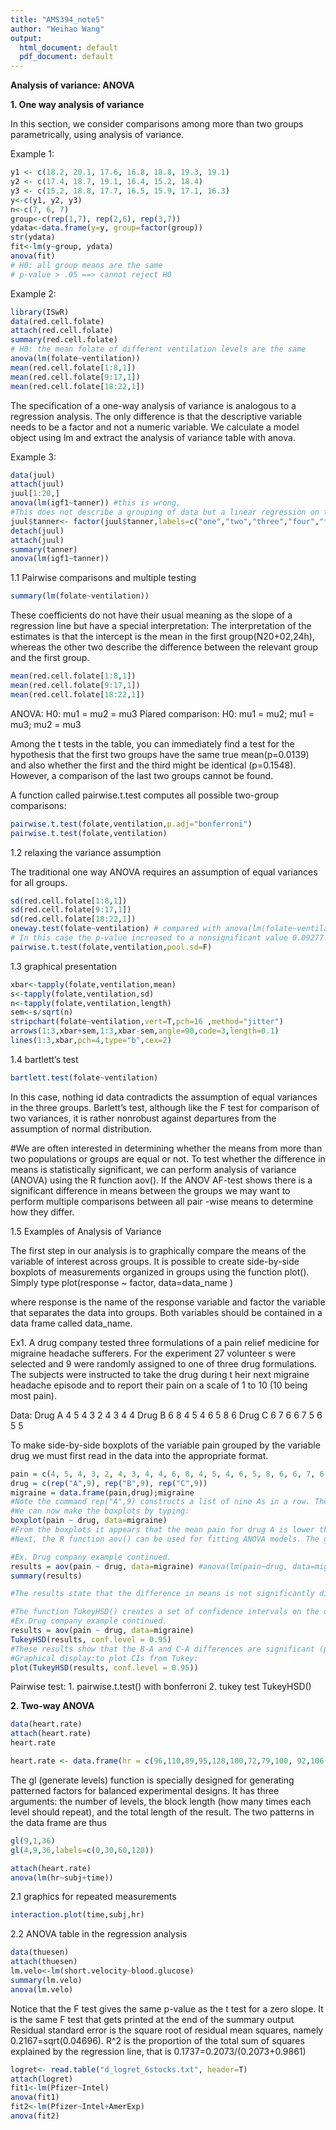 ```yaml
---
title: "AMS394_note5"
author: "Weihao Wang"
output:
  html_document: default
  pdf_document: default
---
```


**Analysis of variance: ANOVA**

**1. One way analysis of variance**

In this section, we consider comparisons among more than two groups parametrically, using analysis of variance.

Example 1:
```r
y1 <- c(18.2, 20.1, 17.6, 16.8, 18.8, 19.3, 19.1) 
y2 <- c(17.4, 18.7, 19.1, 16.4, 15.2, 18.4)
y3 <- c(15.2, 18.8, 17.7, 16.5, 15.9, 17.1, 16.3) 
y<-c(y1, y2, y3)
n<-c(7, 6, 7)
group<-c(rep(1,7), rep(2,6), rep(3,7))
ydata<-data.frame(y=y, group=factor(group)) 
str(ydata)
fit<-lm(y~group, ydata)
anova(fit)
# H0: all group means are the same
# p-value > .05 ==> cannot reject H0
```

Example 2:
```r
library(ISwR)
data(red.cell.folate)
attach(red.cell.folate)
summary(red.cell.folate)
# H0: the mean folate of different ventilation levels are the same
anova(lm(folate~ventilation))
mean(red.cell.folate[1:8,1])
mean(red.cell.folate[9:17,1])
mean(red.cell.folate[18:22,1])
```

The specification of a one-way analysis of variance is analogous to a regression analysis. The only difference is that the descriptive variable needs to be a factor and not a numeric variable. We calculate a model object using lm and extract the analysis of variance table with anova.

Example 3:
```r
data(juul)
attach(juul)
juul[1:20,]
anova(lm(igf1~tanner)) #this is wrong,
#This does not describe a grouping of data but a linear regression on the group number. Notice the telltale 1 DF for the effect of tanner.
juul$tanner<- factor(juul$tanner,labels=c("one","two","three","four","five"))
detach(juul)
attach(juul)
summary(tanner)
anova(lm(igf1~tanner))
```

1.1 Pairwise comparisons and multiple testing

```r
summary(lm(folate~ventilation))
```

These coefficients do not have their usual meaning as the slope of a regression line but have a special interpretation:
The interpretation of the estimates is that the intercept is the mean in the first group(N20+02,24h), whereas the other two describe the difference between the relevant group and the first group.
```r
mean(red.cell.folate[1:8,1])
mean(red.cell.folate[9:17,1])
mean(red.cell.folate[18:22,1])
```

ANOVA: H0: mu1 = mu2 = mu3
Piared comparison: H0: mu1 = mu2; mu1 = mu3; mu2 = mu3

Among the t tests in the table, you can immediately find a test for the hypothesis that the first two groups have the same true mean(p=0.0139) and also whether the first and the third might be identical (p=0.1548). However, a comparison of the last two groups cannot be found.

A function called pairwise.t.test computes all possible two-group comparisons:
```r
pairwise.t.test(folate,ventilation,p.adj="bonferroni") 
pairwise.t.test(folate,ventilation)
```

1.2 relaxing the variance assumption

The traditional one way ANOVA requires an assumption of equal variances for all groups.
```r
sd(red.cell.folate[1:8,1]) 
sd(red.cell.folate[9:17,1]) 
sd(red.cell.folate[18:22,1])
oneway.test(folate~ventilation) # compared with anova(lm(folate~ventilation))
# In this case the p-value increased to a nonsignificant value 0.09277.
pairwise.t.test(folate,ventilation,pool.sd=F)
```

1.3 graphical presentation

```r
xbar<-tapply(folate,ventilation,mean) 
s<-tapply(folate,ventilation,sd) 
n<-tapply(folate,ventilation,length)
sem<-s/sqrt(n)
stripchart(folate~ventilation,vert=T,pch=16 ,method="jitter") 
arrows(1:3,xbar+sem,1:3,xbar-sem,angle=90,code=3,length=0.1) 
lines(1:3,xbar,pch=4,type="b",cex=2)
```

1.4 bartlett’s test

```r
bartlett.test(folate~ventilation)
```

In this case, nothing id data contradicts the assumption of equal variances in the three groups.
Barlett’s test, although like the F test for comparison of two variances, it is rather nonrobust against departures from the assumption of normal distribution.

#We are often interested in determining whether the means from more than two populations or groups are equal or not. To test whether the
difference in means is statistically significant, we can perform analysis of variance (ANOVA) using the R function aov(). If the ANOV AF-test shows there is a significant difference in means between the
groups we may want to perform multiple comparisons between all pair -wise means to determine how they differ.
 
1.5  Examples of Analysis of Variance

The first step in our analysis is to graphically compare the means of the variable of interest across groups. It is possible to create side-by-side boxplots of measurements organized in groups using the function plot(). Simply type plot(response ~ factor, data=data_name )

where response is the name of the response variable and factor the variable that separates the data into groups. Both variables should be contained in a data frame called data_name.

Ex1. A drug company tested three formulations of a pain relief medicine for migraine headache sufferers. For the experiment 27 volunteer s were selected and 9 were randomly assigned to one of three drug formulations. The subjects were instructed to take the drug during t heir next migraine headache episode and to report their pain on a scale of 1 to 10 (10 being most pain).

Data:
Drug A 4 5 4 3 2 4 3 4 4 
Drug B 6 8 4 5 4 6 5 8 6
Drug C 6 7 6 6 7 5 6 5 5

To make side-by-side boxplots of the variable pain grouped by the variable drug we must first read in the data into the appropriate format.
```r
pain = c(4, 5, 4, 3, 2, 4, 3, 4, 4, 6, 8, 4, 5, 4, 6, 5, 8, 6, 6, 7, 6, 6, 7, 5, 6, 5, 5)
drug = c(rep("A",9), rep("B",9), rep("C",9)) 
migraine = data.frame(pain,drug);migraine
#Note the command rep("A",9) constructs a list of nine As in a row. The variable drug is therefore a list of length 27 consisting of nine As followed by nine Bs followed by nine Cs. If we print the data frame migraine we can see the format the data should be on in order to make side-by-side boxplots and perform ANOVA (note the output is cut-off between observations 6-25 for space purposes).
#We can now make the boxplots by typing:
boxplot(pain ~ drug, data=migraine)
#From the boxplots it appears that the mean pain for drug A is lower than that for drugs B and C.
#Next, the R function aov() can be used for fitting ANOVA models. The general form is aov(response ~ factor, data=data_name) where response represents the response variable and factor the varia ble that separates the data into groups. Both variables should be contained in the data frame called data_name. Once the ANOVA model is fit, one can look at the results using the summary() function. This produces the standard ANOVA table.

#Ex. Drug company example continued.
results = aov(pain ~ drug, data=migraine) #anova(lm(pain~drug, data=migraine))
summary(results)

#The results state that the difference in means is not significantly different between drugs B and C (p-value = 1.00), but both are significantly different from drug A (p-values = 0.00119 and 0.00068, res pectively). Hence, we can conclude that the mean pain is significantly different for drug A. Another multiple comparisons procedure is Tukey‟s method (a.k.a. Tukey's Honest Significance #Test).

#The function TukeyHSD() creates a set of confidence intervals on the differences between means with the specified family-wise probability of coverage. The general form is TukeyHSD(x, conf.level = 0.95) Here x is a fitted model object (e.g., an aov fit) and conf.level is the confidence level.
#Ex.Drug company example continued.
results = aov(pain ~ drug, data=migraine) 
TukeyHSD(results, conf.level = 0.95)
#These results show that the B-A and C-A differences are significant (p=0.0011 and p=0.00065, respectively), while the C-B difference is not (p=0.97). This confirms the results obtained using Bonferroni co rrection.
#Graphical display:to plot CIs from Tukey:
plot(TukeyHSD(results, conf.level = 0.95))
```

Pairwise test:
1. pairwise.t.test() with bonferroni
2. tukey test TukeyHSD()

**2. Two-way ANOVA**

```r
data(heart.rate)
attach(heart.rate)
heart.rate

heart.rate <- data.frame(hr = c(96,110,89,95,128,100,72,79,100, 92,106,86,78,124,98,68,75,106,86,108,85,78,118,100,67,74, 104, 92,114,83,83,118,94,71,74,102), subj=gl(9,1,36), time=gl(4,9,36,labels=c(0,30,60,120)))
```

The gl (generate levels) function is specially designed for generating patterned factors for balanced experimental designs. It has three arguments: the number of levels, the block length (how many times each level should repeat), and the total length of the result. The two patterns in the data frame are thus
```r
gl(9,1,36)
gl(4,9,36,labels=c(0,30,60,120))
```


```r
attach(heart.rate)
anova(lm(hr~subj+time))
```

2.1 graphics for repeated measurements

```r
interaction.plot(time,subj,hr)
```

2.2 ANOVA table in the regression analysis

```r
data(thuesen)
attach(thuesen) 
lm.velo<-lm(short.velocity~blood.glucose) 
summary(lm.velo)
anova(lm.velo)
```

Notice that the F test gives the same p-value as the t test for a zero slope. It is the same F test that gets printed at the end of the summary output Residual standard error is the square root of residual mean squares, namely 0.2167=sqrt(0.04696). R^2 is the proportion of the total sum of squares explained by the regression line, that is 0.1737=0.2073/(0.2073+0.9861)
```r
logret<- read.table("d_logret_6stocks.txt", header=T) 
attach(logret)
fit1<-lm(Pfizer~Intel)
anova(fit1)
fit2<-lm(Pfizer~Intel+AmerExp)
anova(fit2)
```

